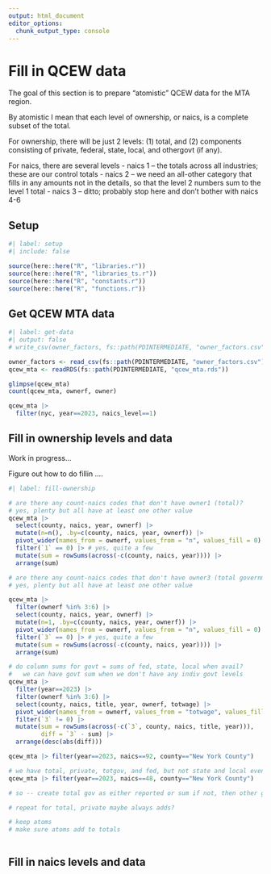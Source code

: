 ```yaml
---
output: html_document
editor_options: 
  chunk_output_type: console
---
```


# Fill in QCEW data

The goal of this section is to prepare "atomistic" QCEW data for the MTA region.

By atomistic I mean that each level of ownership, or naics, is a complete subset of the total. 

For ownership, there will be just 2 levels: (1) total, and (2) components consisting of private, federal, state, local, and othergovt (if any).

For naics, there are several levels
-   naics 1 -- the totals across all industries; these are our control totals
-   naics 2 -- we need an all-other category that fills in any amounts not in the details, so that the level 2 numbers sum to the level 1 total
-   naics 3 -- ditto; probably stop here and don't bother with naics 4-6

## Setup

```r
#| label: setup
#| include: false

source(here::here("R", "libraries.r"))
source(here::here("R", "libraries_ts.r"))
source(here::here("R", "constants.r"))
source(here::here("R", "functions.r"))

```

## Get QCEW MTA data

```r
#| label: get-data
#| output: false
# write_csv(owner_factors, fs::path(PDINTERMEDIATE, "owner_factors.csv"))

owner_factors <- read_csv(fs::path(PDINTERMEDIATE, "owner_factors.csv"))
qcew_mta <- readRDS(fs::path(PDINTERMEDIATE, "qcew_mta.rds"))

glimpse(qcew_mta)
count(qcew_mta, ownerf, owner)

qcew_mta |> 
  filter(nyc, year==2023, naics_level==1)

```

## Fill in ownership levels and data

Work in progress...

Figure out how to do fillin ....


```r
#| label: fill-ownership

# are there any count-naics codes that don't have owner1 (total)?
# yes, plenty but all have at least one other value
qcew_mta |> 
  select(county, naics, year, ownerf) |> 
  mutate(n=n(), .by=c(county, naics, year, ownerf)) |> 
  pivot_wider(names_from = ownerf, values_from = "n", values_fill = 0) |> 
  filter(`1` == 0) |> # yes, quite a few
  mutate(sum = rowSums(across(-c(county, naics, year)))) |> 
  arrange(sum)

# are there any count-naics codes that don't have owner3 (total government)?
# yes, plenty but all have at least one other value

qcew_mta |> 
  filter(ownerf %in% 3:6) |> 
  select(county, naics, year, ownerf) |> 
  mutate(n=1, .by=c(county, naics, year, ownerf)) |> 
  pivot_wider(names_from = ownerf, values_from = "n", values_fill = 0) |> 
  filter(`3` == 0) |> # yes, quite a few
  mutate(sum = rowSums(across(-c(county, naics, year)))) |> 
  arrange(sum)

# do column sums for govt = sums of fed, state, local when avail?
#   we can have govt sum when we don't have any indiv govt levels
qcew_mta |> 
  filter(year==2023) |> 
  filter(ownerf %in% 3:6) |> 
  select(county, naics, title, year, ownerf, totwage) |> 
  pivot_wider(names_from = ownerf, values_from = "totwage", values_fill = 0) |> 
  filter(`3` != 0) |>
  mutate(sum = rowSums(across(-c(`3`, county, naics, title, year))),
         diff = `3` - sum) |> 
  arrange(desc(abs(diff)))

qcew_mta |> filter(year==2023, naics==92, county=="New York County")

# we have total, private, totgov, and fed, but not state and local even though much wage is there
qcew_mta |> filter(year==2023, naics==48, county=="New York County") 

# so -- create total gov as either reported or sum if not, then other gov as total - fed - state - local

# repeat for total, private maybe always adds?

# keep atoms
# make sure atoms add to totals



```


## Fill in naics levels and data


